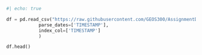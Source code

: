 

```python
#| echo: true

df = pd.read_csv("https://raw.githubusercontent.com/GEOS300/AssignmentData/main/Climate_Summary_BB.csv",
            parse_dates=['TIMESTAMP'],
            index_col=['TIMESTAMP']
            )

df.head()

```
